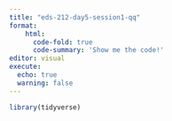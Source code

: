 ```yaml
---
title: "eds-212-day5-session1-qq"
format:
    html:
      code-fold: true
      code-summary: 'Show me the code!'
editor: visual
execute: 
  echo: true
  warning: false
---
```


```r
library(tidyverse)
```
